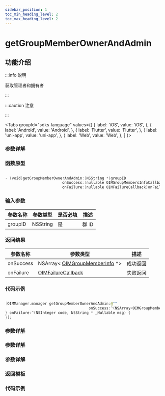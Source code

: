 ```yaml
---
sidebar_position: 1
toc_min_heading_level: 2
toc_max_heading_level: 2
---
```


# getGroupMemberOwnerAndAdmin

## 功能介绍

:::info 说明

获取管理者和拥有者

:::

:::caution 注意

:::

<Tabs
groupId="sdks-language"
values={[
{ label: 'iOS', value: 'iOS', },
{ label: 'Android', value: 'Android', },
{ label: 'Flutter', value: 'Flutter', },
{ label: 'uni-app', value: 'uni-app', },
{ label: 'Web', value: 'Web', },
]
}>

<TabItem value="Flutter">

### 参数详解

</TabItem>

<TabItem value="iOS">

### 函数原型

```swift showLineNumbers

- (void)getGroupMemberOwnerAndAdmin:(NSString *)groupID
                          onSuccess:(nullable OIMGroupMembersInfoCallback)onSuccess
                          onFailure:(nullable OIMFailureCallback)onFailure;

```

### 输入参数

| 参数名称 | 参数类型 | 是否必填 | 描述  |
| -------- | -------- | -------- | ----- |
| groupID  | NSString | 是       | 群 ID |

### 返回结果

| 参数名称  | 参数类型                                                                     | 描述     |
| --------- | ---------------------------------------------------------------------------- | -------- |
| onSuccess | NSArray< [OIMGroupMemberInfo](docs/sdks/Class/Group/GroupMemberInfo.mdx) \*> | 成功返回 |
| onFailure | [OIMFailureCallback](docs/sdks/Callback/ErrorCallback.mdx)                   | 失败返回 |

### 代码示例

```swift showLineNumbers

[OIMManager.manager getGroupMemberOwnerAndAdmin:@""
                                      onSuccess:^(NSArray<OIMGroupMemberInfo *> * _Nullable groupMembersInfo) {
} onFailure:^(NSInteger code, NSString * _Nullable msg) {
}];

```

</TabItem>

<TabItem value="Android">

### 参数详解

</TabItem>

<TabItem value="Web">

### 参数详解

</TabItem>

<TabItem value="uni-app">

### 参数详解

### 返回模板

### 代码示例

</TabItem>

</Tabs>
